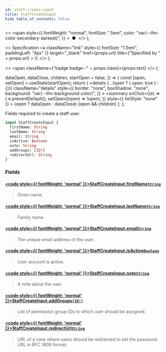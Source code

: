 ```yaml
---
id: staff-create-input
title: StaffCreateInput
hide_table_of_contents: false
---
```


  <>
    <span
      style={{
        fontWeight: "normal",
        fontSize: ".5em",
        color: "var(--ifm-color-secondary-darkest)",
      }}
    >
      &nbsp;●&nbsp;
    </span>
  </>
);

  <>
    Specification
    <a
      className="link"
      style={{ fontSize: "1.5em", paddingLeft: "4px" }}
      target="\_blank"
      href={props.url}
      title={"Specified by " + props.url}
    >
      ⎘
    </a>
  </>
);

  <>
    <span className={"badge badge--" + props.class}>{props.text}</span>
  </>
);


  dataOpen,
  dataClose,
  children,
  startOpen = false,
}) => {
  const [open, setOpen] = useState(startOpen);
  return (
    <details
      {...(open ? { open: true } : {})}
      className="details"
      style={{
        border: "none",
        boxShadow: "none",
        background: "var(--ifm-background-color)",
      }}
    >
      <summary
        onClick={(e) => {
          e.preventDefault();
          setOpen((open) => !open);
        }}
        style={{ listStyle: "none" }}
      >
        {open ? dataOpen : dataClose}
      </summary>
      {open && children}
    </details>
  );
};

Fields required to create a staff user.

```graphql
input StaffCreateInput {
  firstName: String
  lastName: String
  email: String
  isActive: Boolean
  note: String
  addGroups: [ID!]
  redirectUrl: String
}
```

### Fields

#### [<code style={{ fontWeight: 'normal' }}>StaffCreateInput.<b>firstName</b></code>](#)<Bullet />[`String`](../../../api-storefront/miscellaneous/scalars/string) <Badge class="secondary" text="scalar"/>

> Given name.

#### [<code style={{ fontWeight: 'normal' }}>StaffCreateInput.<b>lastName</b></code>](#)<Bullet />[`String`](../../../api-storefront/miscellaneous/scalars/string) <Badge class="secondary" text="scalar"/>

> Family name.

#### [<code style={{ fontWeight: 'normal' }}>StaffCreateInput.<b>email</b></code>](#)<Bullet />[`String`](../../../api-storefront/miscellaneous/scalars/string) <Badge class="secondary" text="scalar"/>

> The unique email address of the user.

#### [<code style={{ fontWeight: 'normal' }}>StaffCreateInput.<b>isActive</b></code>](#)<Bullet />[`Boolean`](../../../api-storefront/miscellaneous/scalars/boolean) <Badge class="secondary" text="scalar"/>

> User account is active.

#### [<code style={{ fontWeight: 'normal' }}>StaffCreateInput.<b>note</b></code>](#)<Bullet />[`String`](../../../api-storefront/miscellaneous/scalars/string) <Badge class="secondary" text="scalar"/>

> A note about the user.

#### [<code style={{ fontWeight: 'normal' }}>StaffCreateInput.<b>addGroups</b></code>](#)<Bullet />[`[ID!]`](../../../api-storefront/miscellaneous/scalars/id) <Badge class="secondary" text="list"/> <Badge class="secondary" text="scalar"/>

> List of permission group IDs to which user should be assigned.

#### [<code style={{ fontWeight: 'normal' }}>StaffCreateInput.<b>redirectUrl</b></code>](#)<Bullet />[`String`](../../../api-storefront/miscellaneous/scalars/string) <Badge class="secondary" text="scalar"/>

> URL of a view where users should be redirected to set the password. URL in RFC 1808 format.
